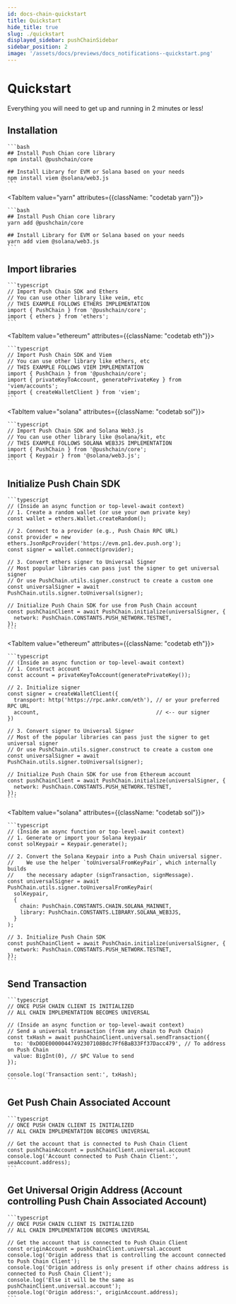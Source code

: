 ```yaml
---
id: docs-chain-quickstart
title: Quickstart
hide_title: true
slug: ./quickstart
displayed_sidebar: pushChainSidebar
sidebar_position: 2
image: '/assets/docs/previews/docs_notifications--quickstart.png'
---
```


# Quickstart

Everything you will need to get up and running in 2 minutes or less!

<head>
  <title>Quickstart | Push Chain | Push Documentation</title>
</head>


## Installation

<Tabs className="codetabs" groupId="code-examples">
  <TabItem value="npm" attributes={{className: "codetab npm"}} default>

    ```bash
    ## Install Push Chian core library
    npm install @pushchain/core

    ## Install Library for EVM or Solana based on your needs
    npm install viem @solana/web3.js
    ```

  </TabItem>

  <TabItem value="yarn" attributes={{className: "codetab yarn"}}>

    ```bash
    ## Install Push Chian core library
    yarn add @pushchain/core

    ## Install Library for EVM or Solana based on your needs
    yarn add viem @solana/web3.js
    ```

  </TabItem>
</Tabs>

## Import libraries

<Tabs className="codetabs" groupId="code-examples">
  <TabItem value="pushchain" attributes={{className: "codetab pushchain"}} default>

    ```typescript
    // Import Push Chain SDK and Ethers
    // You can use other library like veim, etc
    // THIS EXAMPLE FOLLOWS ETHERS IMPLEMENTATION
    import { PushChain } from '@pushchain/core';
    import { ethers } from 'ethers';
    ```

  </TabItem>

  <TabItem value="ethereum" attributes={{className: "codetab eth"}}>

    ```typescript
    // Import Push Chain SDK and Viem
    // You can use other library like ethers, etc
    // THIS EXAMPLE FOLLOWS VIEM IMPLEMENTATION
    import { PushChain } from '@pushchain/core';
    import { privateKeyToAccount, generatePrivateKey } from 'viem/accounts';
    import { createWalletClient } from 'viem';
    ```

  </TabItem>

  <TabItem value="solana" attributes={{className: "codetab sol"}}>

    ```typescript
    // Import Push Chain SDK and Solana Web3.js
    // You can use other library like @solana/kit, etc
    // THIS EXAMPLE FOLLOWS SOLANA WEB3JS IMPLEMENTATION
    import { PushChain } from '@pushchain/core';
    import { Keypair } from '@solana/web3.js';
    ```

  </TabItem>
</Tabs>

## Initialize Push Chain SDK

<Tabs className="codetabs" groupId="code-examples">
  <TabItem value="pushchain" attributes={{className: "codetab pushchain"}} default>

    ```typescript
    // (Inside an async function or top-level-await context)
    // 1. Create a random wallet (or use your own private key)
    const wallet = ethers.Wallet.createRandom();

    // 2. Connect to a provider (e.g., Push Chain RPC URL)
    const provider = new ethers.JsonRpcProvider('https://evm.pn1.dev.push.org');
    const signer = wallet.connect(provider);

    // 3. Convert ethers signer to Universal Signer
    // Most popular libraries can pass just the signer to get universal signer
    // Or use PushChain.utils.signer.construct to create a custom one
    const universalSigner = await PushChain.utils.signer.toUniversal(signer);

    // Initialize Push Chain SDK for use from Push Chain account
    const pushChainClient = await PushChain.initialize(universalSigner, {
      network: PushChain.CONSTANTS.PUSH_NETWORK.TESTNET,
    });
    ```

  </TabItem>

  <TabItem value="ethereum" attributes={{className: "codetab eth"}}>

    ```typescript
    // (Inside an async function or top-level-await context)
    // 1. Construct account
    const account = privateKeyToAccount(generatePrivateKey());

    // 2. Initialize signer
    const signer = createWalletClient({
      transport: http('https://rpc.ankr.com/eth'), // or your preferred RPC URL
      account,                                     // <-- our signer
    })

    // 3. Convert signer to Universal Signer
    // Most of the popular libraries can pass just the signer to get universal signer
    // Or use PushChain.utils.signer.construct to create a custom one
    const universalSigner = await PushChain.utils.signer.toUniversal(signer);

    // Initialize Push Chain SDK for use from Ethereum account
    const pushChainClient = await PushChain.initialize(universalSigner, {
      network: PushChain.CONSTANTS.PUSH_NETWORK.TESTNET,
    });
    ```

  </TabItem>

  <TabItem value="solana" attributes={{className: "codetab sol"}}>

    ```typescript
    // (Inside an async function or top-level-await context)
    // 1. Generate or import your Solana keypair
    const solKeypair = Keypair.generate();

    // 2. Convert the Solana Keypair into a Push Chain universal signer.
    //    We use the helper `toUniversalFromKeyPair`, which internally builds
    //    the necessary adapter (signTransaction, signMessage).
    const universalSigner = await PushChain.utils.signer.toUniversalFromKeyPair(
      solKeypair,
      {
        chain: PushChain.CONSTANTS.CHAIN.SOLANA_MAINNET,
        library: PushChain.CONSTANTS.LIBRARY.SOLANA_WEB3JS,
      }
    );

    // 3. Initialize Push Chain SDK
    const pushChainClient = await PushChain.initialize(universalSigner, {
      network: PushChain.CONSTANTS.PUSH_NETWORK.TESTNET,
    });
    ```

  </TabItem>
</Tabs>

## Send Transaction

<Tabs className="codetabs" groupId="code-examples">
  <TabItem value="pushchain" attributes={{className: "codetab js"}} default>

    ```typescript
    // ONCE PUSH CHAIN CLIENT IS INITIALIZED
    // ALL CHAIN IMPLEMENTATION BECOMES UNIVERSAL

    // (Inside an async function or top-level-await context)
    // Send a universal transaction (from any chain to Push Chain)
    const txHash = await pushChainClient.universal.sendTransaction({
      to: '0xD0DE00000447492307108Bdc7Ff6BaB33Ff37Dacc479', // To address on Push Chain
      value: BigInt(0), // $PC Value to send
    });

    console.log('Transaction sent:', txHash);
    ```

  </TabItem>
</Tabs>

## Get Push Chain Associated Account

<Tabs className="codetabs" groupId="code-examples">
  <TabItem value="pushchain" attributes={{className: "codetab js"}} default>

    ```typescript
    // ONCE PUSH CHAIN CLIENT IS INITIALIZED
    // ALL CHAIN IMPLEMENTATION BECOMES UNIVERSAL

    // Get the account that is connected to Push Chain Client
    const pushChainAccount = pushChainClient.universal.account
    console.log('Account connected to Push Chain Client:', ueaAccount.address);
    ```

  </TabItem>
</Tabs>

## Get Universal Origin Address (Account controlling Push Chain Associated Account)

<Tabs className="codetabs" groupId="code-examples">
  <TabItem value="pushchain" attributes={{className: "codetab js"}} default>

    ```typescript
    // ONCE PUSH CHAIN CLIENT IS INITIALIZED
    // ALL CHAIN IMPLEMENTATION BECOMES UNIVERSAL

    // Get the account that is connected to Push Chain Client
    const originAccount = pushChainClient.universal.account
    console.log('Origin address that is controlling the account connected to Push Chain Client');
    console.log('Origin address is only present if other chains address is connected to Push Chain Client');
    console.log('Else it will be the same as pushChainClient.universal.account');
    console.log('Origin address:', originAccount.address);
    ```

  </TabItem>
</Tabs>
